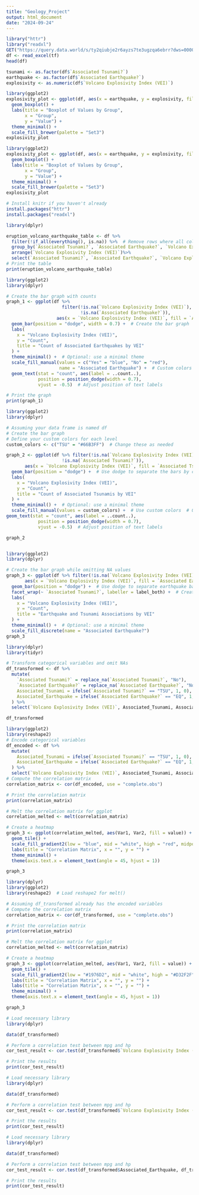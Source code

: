 ```yaml
---
title: "Geology_Project"
output: html_document
date: "2024-09-24"
---
```


```r
library("httr")
library("readxl")
GET("https://query.data.world/s/ty2qiubje2r6ayzs7te3ugzqa6ebrr?dws=00000", write_disk(tf <- tempfile(fileext = ".xlsx")))
df <- read_excel(tf)
head(df)
```

```r
tsunami <- as.factor(df$`Associated Tsunami?`)
earthquake <- as.factor(df$`Associated Earthquake?`)
explosivity <- as.numeric(df$`Volcano Explosivity Index (VEI)`)
```

```r
library(ggplot2)
explosivity_plot <- ggplot(df, aes(x = earthquake, y = explosivity, fill = explosivity)) +
  geom_boxplot() +
  labs(title = "Boxplot of Values by Group",
       x = "Group",
       y = "Value") +
  theme_minimal() +
  scale_fill_brewer(palette = "Set3")
explosivity_plot
```
```r
library(ggplot2)
explosivity_plot <- ggplot(df, aes(x = earthquake, y = explosivity, fill = explosivity)) +
  geom_boxplot() +
  labs(title = "Boxplot of Values by Group",
       x = "Group",
       y = "Value") +
  theme_minimal() +
  scale_fill_brewer(palette = "Set3")
explosivity_plot
```

```r
# Install knitr if you haven't already
install.packages("httr")
install.packages("readxl")
```

```r
library(dplyr)

eruption_volcano_earthquake_table <- df %>%
  filter(!if_all(everything(), is.na)) %>%  # Remove rows where all columns are NA
  group_by(`Associated Tsunami?`, `Associated Earthquake?`, `Volcano Explosivity Index (VEI)`) %>%
  arrange(`Volcano Explosivity Index (VEI)`)%>%
  select(`Associated Tsunami?`, `Associated Earthquake?`, `Volcano Explosivity Index (VEI)`)  
# Print the table
print(eruption_volcano_earthquake_table)
```

```r
library(ggplot2)
library(dplyr)

# Create the bar graph with counts
graph_1 <- ggplot(df %>% 
                     filter(!is.na(`Volcano Explosivity Index (VEI)`), 
                            !is.na(`Associated Earthquake?`)), 
                   aes(x = `Volcano Explosivity Index (VEI)`, fill = `Associated Earthquake?`)) +
  geom_bar(position = "dodge", width = 0.7) +  # Create the bar graph
  labs(
    x = "Volcano Explosivity Index (VEI)",
    y = "Count",
    title = "Count of Associated Earthquakes by VEI"
  ) +
  theme_minimal() +  # Optional: use a minimal theme
  scale_fill_manual(values = c("Yes" = "blue", "No" = "red"), 
                    name = "Associated Earthquake") +  # Custom colors
  geom_text(stat = "count", aes(label = ..count..), 
            position = position_dodge(width = 0.7), 
            vjust = -0.5)  # Adjust position of text labels

# Print the graph
print(graph_1)

```


```r
library(ggplot2)
library(dplyr)

# Assuming your data frame is named df
# Create the bar graph
# Define your custom colors for each level
custom_colors <- c("TSU" = "#66B3FF")  # Change these as needed

graph_2 <- ggplot(df %>% filter(!is.na(`Volcano Explosivity Index (VEI)`), 
                     !is.na(`Associated Tsunami?`)), 
       aes(x = `Volcano Explosivity Index (VEI)`, fill = `Associated Tsunami?`)) +
  geom_bar(position = "dodge") +  # Use dodge to separate the bars by category
  labs(
    x = "Volcano Explosivity Index (VEI)",
    y = "Count",
    title = "Count of Associated Tsunamis by VEI"
  ) +
  theme_minimal() +  # Optional: use a minimal theme
  scale_fill_manual(values = custom_colors) +  # Use custom colors  # Optional: use a minimal theme
geom_text(stat = "count", aes(label = ..count..), 
            position = position_dodge(width = 0.7), 
            vjust = -0.5)  # Adjust position of text labels

graph_2
```
```r
```

```r
library(ggplot2)
library(dplyr)

# Create the bar graph while omitting NA values
graph_3 <- ggplot(df %>% filter(!is.na(`Volcano Explosivity Index (VEI)`)), 
       aes(x = `Volcano Explosivity Index (VEI)`, fill = `Associated Earthquake?`)) +
  geom_bar(position = "dodge") +  # Use dodge to separate earthquake bars
  facet_wrap(~ `Associated Tsunami?`, labeller = label_both) +  # Create separate panels for tsunami
  labs(
    x = "Volcano Explosivity Index (VEI)",
    y = "Count",
    title = "Earthquake and Tsunami Associations by VEI"
  ) +
  theme_minimal() +  # Optional: use a minimal theme
  scale_fill_discrete(name = "Associated Earthquake?")
graph_3
```

```r
library(dplyr)
library(tidyr)

# Transform categorical variables and omit NAs
df_transformed <- df %>%
  mutate(
    `Associated Tsunami?` = replace_na(`Associated Tsunami?`, "No"),
    `Associated Earthquake?` = replace_na(`Associated Earthquake?`, "No"),
    Associated_Tsunami = ifelse(`Associated Tsunami?` == "TSU", 1, 0),  # Yes = 1, No = 0
    Associated_Earthquake = ifelse(`Associated Earthquake?` == "EQ", 1, 0)  # Yes = 1, No = 0
  ) %>%
  select(`Volcano Explosivity Index (VEI)`, Associated_Tsunami, Associated_Earthquake)  # Select relevant columns

df_transformed
```

```r
library(ggplot2)
library(reshape2)
# Encode categorical variables
df_encoded <- df %>%
  mutate(
    Associated_Tsunami = ifelse(`Associated Tsunami?` == "TSU", 1, 0),
    Associated_Earthquake = ifelse(`Associated Earthquake?` == "EQ", 1, 0)
  ) %>%
  select(`Volcano Explosivity Index (VEI)`, Associated_Tsunami, Associated_Earthquake)  # Select relevant columns
# Compute the correlation matrix
correlation_matrix <- cor(df_encoded, use = "complete.obs")

# Print the correlation matrix
print(correlation_matrix)

# Melt the correlation matrix for ggplot
correlation_melted <- melt(correlation_matrix)

# Create a heatmap
graph_3 <- ggplot(correlation_melted, aes(Var1, Var2, fill = value)) +
  geom_tile() +
  scale_fill_gradient2(low = "blue", mid = "white", high = "red", midpoint = 0, limit = c(-1, 1)) +
  labs(title = "Correlation Matrix", x = "", y = "") +
  theme_minimal() +
  theme(axis.text.x = element_text(angle = 45, hjust = 1))

graph_3
```
```r
library(dplyr)
library(ggplot2)
library(reshape2)  # Load reshape2 for melt()

# Assuming df_transformed already has the encoded variables
# Compute the correlation matrix
correlation_matrix <- cor(df_transformed, use = "complete.obs")

# Print the correlation matrix
print(correlation_matrix)

# Melt the correlation matrix for ggplot
correlation_melted <- melt(correlation_matrix)

# Create a heatmap
graph_3 <- ggplot(correlation_melted, aes(Var1, Var2, fill = value)) +
  geom_tile() +
  scale_fill_gradient2(low = "#1976D2", mid = "white", high = "#D32F2F", midpoint = 0, limit = c(-1, 1)) +  # Darker red
  labs(title = "Correlation Matrix", x = "", y = "") +
  labs(title = "Correlation Matrix", x = "", y = "") +
  theme_minimal() +
  theme(axis.text.x = element_text(angle = 45, hjust = 1))

graph_3
```

```r
# Load necessary library
library(dplyr)

data(df_transformed)

# Perform a correlation test between mpg and hp
cor_test_result <- cor.test(df_transformed$`Volcano Explosivity Index (VEI)`, df_transformed$Associated_Earthquake)

# Print the results
print(cor_test_result)
```

```r
# Load necessary library
library(dplyr)

data(df_transformed)

# Perform a correlation test between mpg and hp
cor_test_result <- cor.test(df_transformed$`Volcano Explosivity Index (VEI)`, df_transformed$Associated_Tsunami)

# Print the results
print(cor_test_result)
```

```r
# Load necessary library
library(dplyr)

data(df_transformed)

# Perform a correlation test between mpg and hp
cor_test_result <- cor.test(df_transformed$Associated_Earthquake, df_transformed$Associated_Tsunami)

# Print the results
print(cor_test_result)
```
